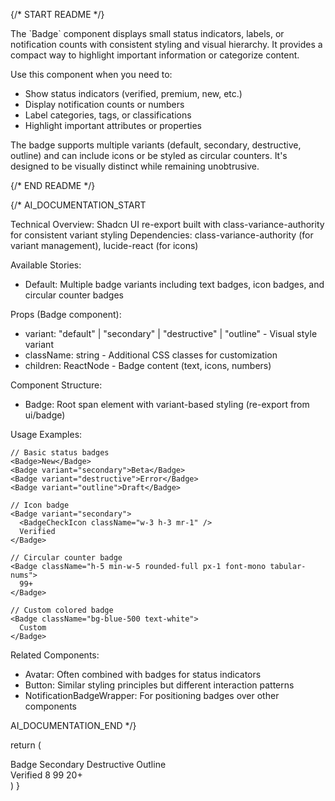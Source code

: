 
{/* START README */}
<div className="prose prose-sm max-w-none">
The `Badge` component displays small status indicators, labels, or notification counts with consistent styling and visual hierarchy. It provides a compact way to highlight important information or categorize content.

Use this component when you need to:

- Show status indicators (verified, premium, new, etc.)
- Display notification counts or numbers
- Label categories, tags, or classifications
- Highlight important attributes or properties

The badge supports multiple variants (default, secondary, destructive, outline) and can include icons or be styled as circular counters. It's designed to be visually distinct while remaining unobtrusive.
</div>
{/* END README */}

{/*
AI_DOCUMENTATION_START

Technical Overview: Shadcn UI re-export built with class-variance-authority for consistent variant styling
Dependencies: class-variance-authority (for variant management), lucide-react (for icons)

Available Stories:

- Default: Multiple badge variants including text badges, icon badges, and circular counter badges

Props (Badge component):

- variant: "default" | "secondary" | "destructive" | "outline" - Visual style variant
- className: string - Additional CSS classes for customization
- children: ReactNode - Badge content (text, icons, numbers)

Component Structure:

- Badge: Root span element with variant-based styling (re-export from ui/badge)

Usage Examples:

```tsx
// Basic status badges
<Badge>New</Badge>
<Badge variant="secondary">Beta</Badge>
<Badge variant="destructive">Error</Badge>
<Badge variant="outline">Draft</Badge>

// Icon badge
<Badge variant="secondary">
  <BadgeCheckIcon className="w-3 h-3 mr-1" />
  Verified
</Badge>

// Circular counter badge
<Badge className="h-5 min-w-5 rounded-full px-1 font-mono tabular-nums">
  99+
</Badge>

// Custom colored badge
<Badge className="bg-blue-500 text-white">
  Custom
</Badge>
```

Related Components:

- Avatar: Often combined with badges for status indicators
- Button: Similar styling principles but different interaction patterns
- NotificationBadgeWrapper: For positioning badges over other components

AI_DOCUMENTATION_END
*/}

  return (
    <div className="flex flex-col items-center gap-2">
      <div className="flex w-full flex-wrap gap-2">
        <Badge>Badge</Badge>
        <Badge variant="secondary">Secondary</Badge>
        <Badge variant="destructive">Destructive</Badge>
        <Badge variant="outline">Outline</Badge>
      </div>
      <div className="flex w-full flex-wrap gap-2">
        <Badge
          variant="secondary"
          className="bg-blue-500 text-white dark:bg-blue-600"
        >
          <BadgeCheckIcon className="size-3" />
          Verified
        </Badge>
        <Badge className="h-5 min-w-5 rounded-full px-1 font-mono tabular-nums">
          8
        </Badge>
        <Badge
          className="h-5 min-w-5 rounded-full px-1 font-mono tabular-nums"
          variant="destructive"
        >
          99
        </Badge>
        <Badge
          className="h-5 min-w-5 rounded-full px-1 font-mono tabular-nums"
          variant="outline"
        >
          20+
        </Badge>
      </div>
    </div>
  )
}
